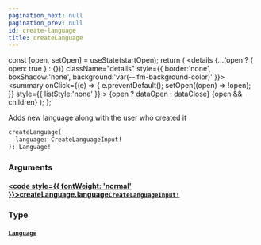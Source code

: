 ```yaml
---
pagination_next: null
pagination_prev: null
id: create-language
title: createLanguage
---
```









  const [open, setOpen] = useState(startOpen);
  return (
    <details {...(open ? { open: true } : {})} className="details" style={{ border:'none', boxShadow:'none', background:'var(--ifm-background-color)' }}>
      <summary
        onClick={(e) => {
          e.preventDefault();
          setOpen((open) => !open);
        }}
        style={{ listStyle:'none' }}
      >
      {open ? dataOpen : dataClose}
      </summary>
      {open && children}
    </details>
  );
};








Adds new language along with the user who created it


```graphql
createLanguage(
  language: CreateLanguageInput!
): Language!
```




### Arguments

#### [<code style={{ fontWeight: 'normal' }}>createLanguage.<b>language</b></code>](#)<Bullet />[`CreateLanguageInput!`](/schema/types/inputs/create-language-input.mdx) <Badge class="badge badge--secondary" text="non-null"/> <Badge class="badge badge--secondary" text="input"/> 



### Type

#### [`Language`](/schema/types/objects/language.mdx) <Badge class="badge badge--secondary" text="object"/> 







